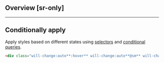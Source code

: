 ## Overview [sr-only]
<Overview/>

---

## Conditionally apply
Apply styles based on different states using [selectors](/docs/state-selectors) and [conditional queries](/docs/conditional-queries).
```html
<div class="will-change:auto**:hover** will-change:auto**@sm** will-change:auto**@dark** will-change:auto**@print**">…</div>
```

